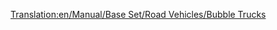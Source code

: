 [[Translation:en/Manual/Base Set/Road Vehicles/Bubble Trucks]]
{{en/Expand|writing this article in general.}}
{{en/Manual/Base Set/Road Vehicles/RoadVehicle|name=MightyMover Bubble Truck
|price=£4,797 ($9,594)
|speed=30 mph (48 km/h)
|annual=£422 ($844)
|designed=1935
|life=15
|capacity=17 bubbles
}}